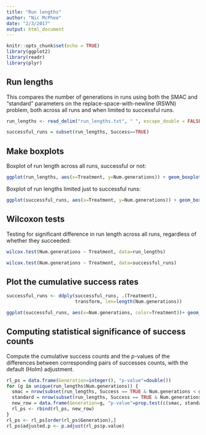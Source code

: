 ```yaml
---
title: "Run lengths"
author: "Nic McPhee"
date: "2/3/2017"
output: html_document
---
```


```r
knitr::opts_chunk$set(echo = TRUE)
library(ggplot2)
library(readr)
library(plyr)
```

## Run lengths

This compares the number of generations in runs using both the SMAC and "standard"
parameters on the replace-space-with-newline (RSWN) problem, both across all
runs and when limited to successful runs.

```r
run_lengths <- read_delim("run_lengths.txt", " ", escape_double = FALSE, trim_ws = TRUE)

successful_runs = subset(run_lengths, Success==TRUE)
```

## Make boxplots

Boxplot of run length across all runs, successful or not:

```r
ggplot(run_lengths, aes(x=Treatment, y=Num.generations)) + geom_boxplot() + theme_bw()
```

Boxplot of run lengths limited just to successful runs:

```r
ggplot(successful_runs, aes(x=Treatment, y=Num.generations)) + geom_boxplot() + theme_bw()
```

## Wilcoxon tests

Testing for significant difference in run length across all runs, regardless 
of whether they succeeded:

```r
wilcox.test(Num.generations ~ Treatment, data=run_lengths)
```
```r
wilcox.test(Num.generations ~ Treatment, data=successful_runs)
```

## Plot the cumulative success rates

```r
successful_runs <- ddply(successful_runs, .(Treatment), 
                         transform, len=length(Num.generations))

ggplot(successful_runs, aes(x=Num.generations, color=Treatment))+ geom_step(aes(len=len, y = ..y.. * len), stat="ecdf") + theme_bw() + theme(legend.position = "top") + labs(x="Generation", y="Number successes")
```

## Computing statistical significance of success counts

Compute the cumulative success counts and the $p$-values of the differences between
corresponding pairs of successes counts, with the default (Holm) adjustment.

```r
rl_ps = data.frame(Generation=integer(), "p-value"=double())
for (g in unique(run_lengths$Num.generations)) {
  smac = nrow(subset(run_lengths, Success == TRUE & Num.generations < g & Treatment == "SMAC"))
  standard = nrow(subset(run_lengths, Success == TRUE & Num.generations < g & Treatment == "Standard"))
  new_row = data.frame(Generation=g, "p-value"=prop.test(c(smac, standard), c(110, 110))$p.value)
  rl_ps <- rbind(rl_ps, new_row)
}
rl_ps <- rl_ps[order(rl_ps$Generation),]
rl_ps$adjusted.p <- p.adjust(rl_ps$p.value)
```
